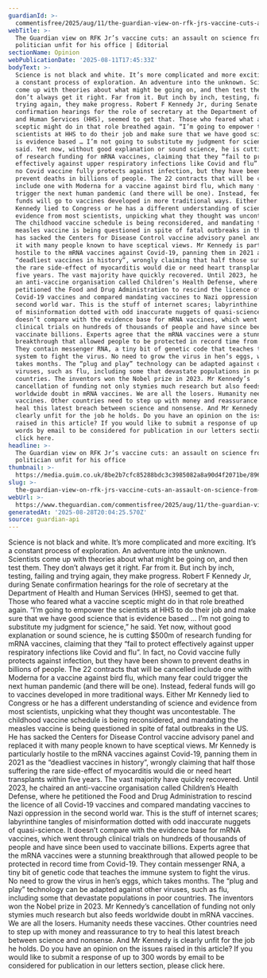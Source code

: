 ```yaml
---
guardianId: >-
  commentisfree/2025/aug/11/the-guardian-view-on-rfk-jrs-vaccine-cuts-an-assault-on-science-from-a-politician-unfit-for-his-office
webTitle: >-
  The Guardian view on RFK Jr’s vaccine cuts: an assault on science from a
  politician unfit for his office | Editorial
sectionName: Opinion
webPublicationDate: '2025-08-11T17:45:33Z'
bodyText: >-
  Science is not black and white. It’s more complicated and more exciting. It’s
  a constant process of exploration. An adventure into the unknown. Scientists
  come up with theories about what might be going on, and then test them. They
  don’t always get it right. Far from it. But inch by inch, testing, failing and
  trying again, they make progress. Robert F Kennedy Jr, during Senate
  confirmation hearings for the role of secretary at the Department of Health
  and Human Services (HHS), seemed to get that. Those who feared what a vaccine
  sceptic might do in that role breathed again. “I’m going to empower the
  scientists at HHS to do their job and make sure that we have good science that
  is evidence based … I’m not going to substitute my judgment for science,” he
  said. Yet now, without good explanation or sound science, he is cutting $500m
  of research funding for mRNA vaccines, claiming that they “fail to protect
  effectively against upper respiratory infections like Covid and flu”. In fact,
  no Covid vaccine fully protects against infection, but they have been shown to
  prevent deaths in billions of people. The 22 contracts that will be cancelled
  include one with Moderna for a vaccine against bird flu, which many fear could
  trigger the next human pandemic (and there will be one). Instead, federal
  funds will go to vaccines developed in more traditional ways. Either Mr
  Kennedy lied to Congress or he has a different understanding of science and
  evidence from most scientists, unpicking what they thought was uncontestable.
  The childhood vaccine schedule is being reconsidered, and mandating the
  measles vaccine is being questioned in spite of fatal outbreaks in the US. He
  has sacked the Centers for Disease Control vaccine advisory panel and replaced
  it with many people known to have sceptical views. Mr Kennedy is particularly
  hostile to the mRNA vaccines against Covid-19, panning them in 2021 as the
  “deadliest vaccines in history”, wrongly claiming that half those suffering
  the rare side-effect of myocarditis would die or need heart transplants within
  five years. The vast majority have quickly recovered. Until 2023, he chaired
  an anti-vaccine organisation called Children’s Health Defense, where he
  petitioned the Food and Drug Administration to rescind the licence of all
  Covid-19 vaccines and compared mandating vaccines to Nazi oppression in the
  second world war. This is the stuff of internet scares; labyrinthine tangles
  of misinformation dotted with odd inaccurate nuggets of quasi-science. It
  doesn’t compare with the evidence base for mRNA vaccines, which went through
  clinical trials on hundreds of thousands of people and have since been used to
  vaccinate billions. Experts agree that the mRNA vaccines were a stunning
  breakthrough that allowed people to be protected in record time from Covid-19.
  They contain messenger RNA, a tiny bit of genetic code that teaches the immune
  system to fight the virus. No need to grow the virus in hen’s eggs, which
  takes months. The “plug and play” technology can be adapted against other
  viruses, such as flu, including some that devastate populations in poor
  countries. The inventors won the Nobel prize in 2023. Mr Kennedy’s
  cancellation of funding not only stymies much research but also feeds
  worldwide doubt in mRNA vaccines. We are all the losers. Humanity needs these
  vaccines. Other countries need to step up with money and reassurance to try to
  heal this latest breach between science and nonsense. And Mr Kennedy is
  clearly unfit for the job he holds. Do you have an opinion on the issues
  raised in this article? If you would like to submit a response of up to 300
  words by email to be considered for publication in our letters section, please
  click here.
headline: >-
  The Guardian view on RFK Jr’s vaccine cuts: an assault on science from a
  politician unfit for his office
thumbnail: >-
  https://media.guim.co.uk/8be2b7cfc85288bdc3c3985082a8a90d4f2071be/896_0_6827_5464/500.jpg
slug: >-
  the-guardian-view-on-rfk-jrs-vaccine-cuts-an-assault-on-science-from-a-politician-unfit-for-his-office-or-editorial
webUrl: >-
  https://www.theguardian.com/commentisfree/2025/aug/11/the-guardian-view-on-rfk-jrs-vaccine-cuts-an-assault-on-science-from-a-politician-unfit-for-his-office
generatedAt: '2025-08-28T20:04:25.570Z'
source: guardian-api
---
```

Science is not black and white. It’s more complicated and more exciting. It’s a constant process of exploration. An adventure into the unknown. Scientists come up with theories about what might be going on, and then test them. They don’t always get it right. Far from it. But inch by inch, testing, failing and trying again, they make progress. Robert F Kennedy Jr, during Senate confirmation hearings for the role of secretary at the Department of Health and Human Services (HHS), seemed to get that. Those who feared what a vaccine sceptic might do in that role breathed again. “I’m going to empower the scientists at HHS to do their job and make sure that we have good science that is evidence based … I’m not going to substitute my judgment for science,” he said. Yet now, without good explanation or sound science, he is cutting $500m of research funding for mRNA vaccines, claiming that they “fail to protect effectively against upper respiratory infections like Covid and flu”. In fact, no Covid vaccine fully protects against infection, but they have been shown to prevent deaths in billions of people. The 22 contracts that will be cancelled include one with Moderna for a vaccine against bird flu, which many fear could trigger the next human pandemic (and there will be one). Instead, federal funds will go to vaccines developed in more traditional ways. Either Mr Kennedy lied to Congress or he has a different understanding of science and evidence from most scientists, unpicking what they thought was uncontestable. The childhood vaccine schedule is being reconsidered, and mandating the measles vaccine is being questioned in spite of fatal outbreaks in the US. He has sacked the Centers for Disease Control vaccine advisory panel and replaced it with many people known to have sceptical views. Mr Kennedy is particularly hostile to the mRNA vaccines against Covid-19, panning them in 2021 as the “deadliest vaccines in history”, wrongly claiming that half those suffering the rare side-effect of myocarditis would die or need heart transplants within five years. The vast majority have quickly recovered. Until 2023, he chaired an anti-vaccine organisation called Children’s Health Defense, where he petitioned the Food and Drug Administration to rescind the licence of all Covid-19 vaccines and compared mandating vaccines to Nazi oppression in the second world war. This is the stuff of internet scares; labyrinthine tangles of misinformation dotted with odd inaccurate nuggets of quasi-science. It doesn’t compare with the evidence base for mRNA vaccines, which went through clinical trials on hundreds of thousands of people and have since been used to vaccinate billions. Experts agree that the mRNA vaccines were a stunning breakthrough that allowed people to be protected in record time from Covid-19. They contain messenger RNA, a tiny bit of genetic code that teaches the immune system to fight the virus. No need to grow the virus in hen’s eggs, which takes months. The “plug and play” technology can be adapted against other viruses, such as flu, including some that devastate populations in poor countries. The inventors won the Nobel prize in 2023. Mr Kennedy’s cancellation of funding not only stymies much research but also feeds worldwide doubt in mRNA vaccines. We are all the losers. Humanity needs these vaccines. Other countries need to step up with money and reassurance to try to heal this latest breach between science and nonsense. And Mr Kennedy is clearly unfit for the job he holds. Do you have an opinion on the issues raised in this article? If you would like to submit a response of up to 300 words by email to be considered for publication in our letters section, please click here.

